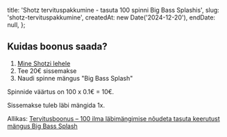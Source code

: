 
  title: 'Shotz tervituspakkumine - tasuta 100 spinni Big Bass Splashis',
  slug: 'shotz-tervituspakkumine',
  createdAt: new Date('2024-12-20'),
  endDate: null,
};

<ArticleHeader image={headerImage} title={metadata.title} />

<BonusValid date={metadata.endDate} />

<BonusUsed slug={metadata.slug} />

## Kuidas boonus saada?

1. [Mine Shotzi lehele](https://www.shotz.com)
2. Tee 20€ sissemakse
3. Naudi spinne mängus "Big Bass Splash"

Spinnide väärtus on 100 x 0.1€ = 10€.

Sissemakse tuleb läbi mängida 1x.

Allikas: [Tervitusboonus – 100 ilma läbimängimise nõudeta tasuta keerutust mängus Big Bass Splash](https://www.shotz.com/et-ee/promotions/tervitusboonus)
